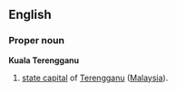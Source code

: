 ==English==
===Proper noun===
'''Kuala Terengganu'''
#[[state capital]] of [[Terengganu]] ([[Malaysia]]).